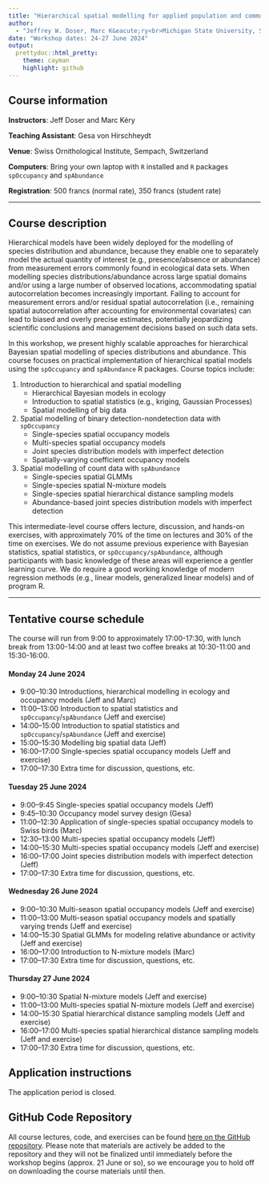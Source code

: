 ```yaml
---
title: "Hierarchical spatial modelling for applied population and community ecology"
author:
  - "Jeffrey W. Doser, Marc K&eacute;ry<br>Michigan State University, Swiss Ornithological Institute"
date: "Workshop dates: 24-27 June 2024"
output:
  prettydoc::html_pretty:
    theme: cayman
    highlight: github
---
```


## Course information

**Instructors**: Jeff Doser and Marc K&eacute;ry

**Teaching Assistant**: Gesa von Hirschheydt

**Venue**: Swiss Ornithological Institute, Sempach, Switzerland

**Computers**: Bring your own laptop with `R` installed and `R` packages `spOccupancy` and `spAbundance`

**Registration**: 500 francs (normal rate), 350 francs (student rate)

********

## Course description

Hierarchical models have been widely deployed for the modelling of species distribution and abundance, because they enable one to separately model the actual quantity of interest (e.g., presence/absence or abundance) from measurement errors commonly found in ecological data sets. When modelling species distributions/abundance across large spatial domains and/or using a large number of observed locations, accommodating spatial autocorrelation becomes increasingly important. Failing to account for measurement errors and/or residual spatial autocorrelation (i.e., remaining spatial autocorrelation after accounting for environmental covariates) can lead to biased and overly precise estimates, potentially jeopardizing scientific conclusions and management decisions based on such data sets.  

In this workshop, we present highly scalable approaches for hierarchical Bayesian spatial modelling of species distributions and abundance. This course focuses on practical implementation of hierarchical spatial models using the `spOccupancy` and `spAbundance` R packages. Course topics include: 

1. Introduction to hierarchical and spatial modelling
    + Hierarchical Bayesian models in ecology
    + Introduction to spatial statistics (e.g., kriging, Gaussian Processes)
    + Spatial modelling of big data
2. Spatial modelling of binary detection-nondetection data with `spOccupancy`
    + Single-species spatial occupancy models
    + Multi-species spatial occupancy models 
    + Joint species distribution models with imperfect detection
    + Spatially-varying coefficient occupancy models
3. Spatial modelling of count data with `spAbundance`
    + Single-species spatial GLMMs 
    + Single-species spatial N-mixture models
    + Single-species spatial hierarchical distance sampling models
    + Abundance-based joint species distribution models with imperfect detection

This intermediate-level course offers lecture, discussion, and hands-on exercises, with approximately 70% of the time on lectures and 30% of the time on exercises. We do not assume previous experience with Bayesian statistics, spatial statistics, or `spOccupancy/spAbundance`, although participants with basic knowledge of these areas will experience a gentler learning curve. We do require a good working knowledge of modern regression methods (e.g., linear models, generalized linear models) and of program R.  

********

## Tentative course schedule

The course will run from 9:00 to approximately 17:00-17:30, with lunch break from 13:00-14:00 and at least two coffee breaks at 10:30-11:00 and 15:30-16:00.

#### Monday 24 June 2024

+ 9:00--10:30 Introductions, hierarchical modelling in ecology and occupancy models (Jeff and Marc)
+ 11:00--13:00 Introduction to spatial statistics and `spOccupancy`/`spAbundance` (Jeff and exercise) 
+ 14:00--15:00 Introduction to spatial statistics and `spOccupancy`/`spAbundance` (Jeff and exercise)
+ 15:00--15:30 Modelling big spatial data (Jeff)
+ 16:00--17:00 Single-species spatial occupancy models (Jeff and exercise)
+ 17:00--17:30 Extra time for discussion, questions, etc.

#### Tuesday 25 June 2024

+ 9:00--9:45 Single-species spatial occupancy models (Jeff)
+ 9:45--10:30 Occupancy model survey design (Gesa)
+ 11:00--12:30 Application of single-species spatial occupancy models to Swiss birds (Marc)
+ 12:30--13:00 Multi-species spatial occupancy models (Jeff)
+ 14:00--15:30 Multi-species spatial occupancy models (Jeff and exercise)
+ 16:00--17:00 Joint species distribution models with imperfect detection (Jeff)
+ 17:00--17:30 Extra time for discussion, questions, etc.

#### Wednesday 26 June 2024

+ 9:00--10:30 Multi-season spatial occupancy models (Jeff and exercise)
+ 11:00--13:00 Multi-season spatial occupancy models and spatially varying trends (Jeff and exercise)
+ 14:00--15:30 Spatial GLMMs for modeling relative abundance or activity (Jeff and exercise)
+ 16:00--17:00 Introduction to N-mixture models (Marc)
+ 17:00--17:30 Extra time for discussion, questions, etc.

#### Thursday 27 June 2024

+ 9:00--10:30 Spatial N-mixture models (Jeff and exercise)
+ 11:00--13:00 Multi-species spatial N-mixture models (Jeff and exercise)
+ 14:00--15:30 Spatial hierarchical distance sampling models (Jeff and exercise)
+ 16:00--17:00 Multi-species spatial hierarchical distance sampling models (Jeff and exercise)
+ 17:00--17:30 Extra time for discussion, questions, etc.

## Application instructions

The application period is closed.

## GitHub Code Repository

All course lectures, code, and exercises can be found [here on the GitHub repository](https://github.com/doserjef/Switzerland24-Spatial-Workshop). Please note that materials are actively be added to the repository and they will not be finalized until immediately before the workshop begins (approx. 21 June or so), so we encourage you to hold off on downloading the course materials until then. 
